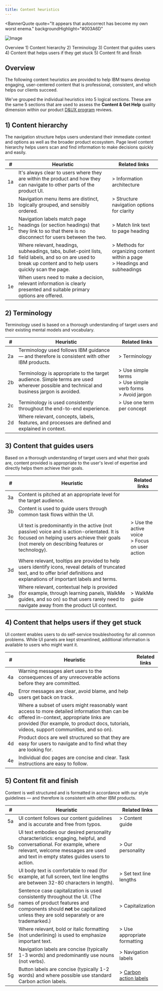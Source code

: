 ```yaml
---
title: Content heuristics
---
```



<BannerQuote
  quote="It appears that autocorrect has become my own worst enema."
  backgroundHighlight="#003A6D"
>

![Image](./images/illustrations/content-heuristics.svg)

</BannerQuote>

<AnchorLinks>
  <AnchorLink>Overview</AnchorLink>
  <AnchorLink>1) Content hierarchy</AnchorLink>
  <AnchorLink>2) Terminology</AnchorLink>
  <AnchorLink>3) Content that guides users</AnchorLink>
  <AnchorLink>4) Content that helps users if they get stuck</AnchorLink>
  <AnchorLink>5) Content fit and finish</AnchorLink>
</AnchorLinks>

## Overview
The following content heuristics are provided to help IBM teams develop engaging, user-centered 
content that is professional, consistent, and which helps our clients succeed. 

We've grouped the individual heuristics into 5 logical sections. These are the same 5 sections that are 
used to assess the **Content & Get Help** quality dimension within our product [D&UX program](https://pages.github.ibm.com/cdai-design/dux/) 
reviews.



## 1) Content hierarchy
The navigation structure helps users understand their immediate context and options as well as the broader 
product ecosystem. Page level content hierarchy helps users scan and find information to make decisions 
quickly and easily.

| # | Heuristic | Related links |
| - | --------- | ------------- |
| 1a | It's always clear to users where they are within the product and how they can navigate to other parts of the product UI. | > <Link to="/content/ia">Information architecture</Link> |
| 1b | Navigation menu items are distinct, logically grouped, and sensibly ordered. | > <Link to="/content/ia#structure-navigation-options-for-clarity">Structure navigation options for clarity</Link> |
| 1c | Navigation labels match page headings (or section headings) that they link to so that there is no disconnect for users between the two. | > <Link to="/content/navigation-labels#match-link-text-to-page-heading">Match link text to page heading</Link> |
| 1d | Where relevant, headings, subheadings, tabs, bullet-point lists, field labels, and so on are used to break up content and to help users quickly scan the page. | > <Link to="/content/ia#methods-for-organizing-content-within-a-page">Methods for organizing content within a page</Link><br/>> <Link to="/content/ia#headings-and-subheadings">Headings and subheadings</Link> |
| 1e | When users need to make a decision, relevant information is clearly presented and suitable primary options are offered. | |



## 2) Terminology
Terminology used is based on a thorough understanding of target users and their existing mental models 
and vocabulary.

| # | Heuristic | Related links |
| - | --------- | ------------- |
| 2a | Terminology used follows IBM guidance — and therefore is consistent with other IBM products. | > <Link to="/content/terminology/approved-terms">Terminology</Link> |
| 2b | Terminology is appropriate to the target audience. Simple terms are used wherever possible and technical and business jargon is avoided. | > <Link to="/content/content-principles#use-simple-terms">Use simple terms</Link><br/>> <Link to="/content/language-and-grammar#use-simple-verb-forms">Use simple verb forms</Link><br/>> <Link to="/content/language-and-grammar#avoid-jargon">Avoid jargon</Link> |
| 2c | Terminology is used consistently throughout the end-to-end experience. | > <Link to="/content/language-and-grammar#use-one-term-per-concept">Use one term per concept</Link> |
| 2d | Where relevant, concepts, labels, features, and processes are defined and explained in context. | |



## 3) Content that guides users
Based on a thorough understanding of target users and what their goals are, content provided is appropriate 
to the user's level of expertise and directly helps them achieve their goals.

| # | Heuristic | Related links |
| - | --------- | ------------- |
| 3a | Content is pitched at an appropriate level for the target audience. | |
| 3b | Content is used to guide users through common task flows within the UI. | |
| 3c | UI text is predominantly in the active (not passive) voice and is action-orientated. It is focused on helping users achieve their goals (not merely on describing features or technology). | > <Link to="/content/language-and-grammar/#use-the-active-voice">Use the active voice</Link><br/>> <Link to="/content/content-principles#focus-on-user-action">Focus on user action</Link> |
| 3d | Where relevant, tooltips are provided to help users identify icons, reveal details of truncated text, and to offer brief definitions and explanations of important labels and terms. | |
| 3e | Where relevant, contextual help is provided (for example, through learning panels, WalkMe guides, and so on) so that users rarely need to navigate away from the product UI context. | > <Link to="../../walkme/overview/overview">WalkMe guide</Link> |


## 4) Content that helps users if they get stuck
UI content enables users to do self-service troubleshooting for all common problems. While UI panels 
are kept streamlined, additional information is available to users who might want it.

| # | Heuristic | Related links |
| - | --------- | ------------- |
| 4a | Warning messages alert users to the consequences of any unrecoverable actions before they are committed. | |
| 4b | Error messages are clear, avoid blame, and help users get back on track. | |
| 4c | Where a subset of users might reasonably want access to more detailed information than can be offered in-context, appropriate links are provided (for example, to product docs, tutorials, videos, support communities, and so on). | |
| 4d | Product docs are well structured so that they are easy for users to navigate and to find what they are looking for. | |
| 4e | Individual doc pages are concise and clear. Task instructions are easy to follow. | |



## 5) Content fit and finish
Content is well structured and is formatted in accordance with our style guidelines — and therefore is 
consistent with other IBM products.

| # | Heuristic | Related links |
| - | --------- | ------------- |
| 5a | UI content follows our content guidelines and is accurate and free from typos. | > <Link to="/content/overview/overview">Content guide</Link> |
| 5b | UI text embodies our desired personality characteristics: engaging, helpful, and conversational. For example, where relevant, welcome messages are used and text in empty states guides users to action. | > <Link to="/content/our-personality">Our personality</Link> |
| 5c | UI body text is comfortable to read (for example, at full screen, text line lengths are between 32-80 characters in length). | > <Link to="/content/content-principles#set-text-line-lengths">Set text line lengths</Link> |
| 5d | Sentence case capitalization is used consistently throughout the UI. (The names of product features and components should **not** be capitalized unless they are sold separately or are trademarked.) | > <Link to="/content/capitalization">Capitalization</Link> |
| 5e | Where relevant, bold or italic formatting (not underlining) is used to emphasize important text. | > <Link to="/content/content-principles#use-appropriate-formatting">Use appropriate formatting</Link> |
| 5f | Navigation labels are concise (typically 1-3 words) and predominantly use nouns (not verbs). | > <Link to="/content/navigation-labels">Navigation labels</Link> |
| 5g | Button labels are concise (typically 1-2 words) and where possible use standard Carbon action labels. | > [Carbon action labels](https://www.carbondesignsystem.com/guidelines/content/action-labels/) |
